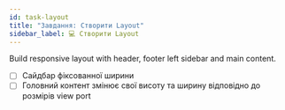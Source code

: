```yaml
---
id: task-layout
title: "Завдання: Створити Layout"
sidebar_label: 💻 Створити Layout
---
```


Build responsive layout with header, footer left sidebar and main content. 

* [ ] Сайдбар фіксованної ширини
* [ ] Головний контент змінює свої висоту та ширину відповідно до розмірів view port
